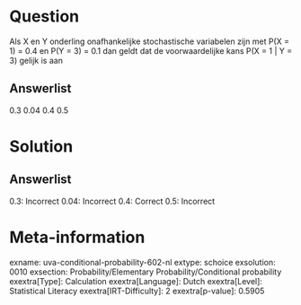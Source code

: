 Question
========

Als X en Y onderling onafhankelijke stochastische variabelen zijn met
P(X = 1) = 0.4 en P(Y = 3) = 0.1 dan geldt dat de voorwaardelijke kans
P(X = 1 \| Y = 3) gelijk is aan

Answerlist
----------

0.3
0.04
0.4
0.5

Solution
========

Answerlist
----------

0.3: Incorrect
0.04: Incorrect
0.4: Correct
0.5: Incorrect

Meta-information
================
exname: uva-conditional-probability-602-nl
extype: schoice
exsolution: 0010
exsection: Probability/Elementary Probability/Conditional probability
exextra[Type]: Calculation
exextra[Language]: Dutch
exextra[Level]: Statistical Literacy
exextra[IRT-Difficulty]: 2
exextra[p-value]: 0.5905
